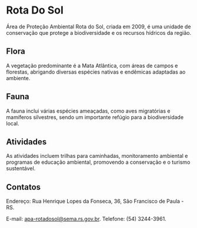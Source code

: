 # Rota Do Sol

Área de Proteção Ambiental Rota do Sol, criada em 2009, é uma unidade de conservação que protege a biodiversidade e os recursos hídricos da região.

## Flora

A vegetação predominante é a Mata Atlântica, com áreas de campos e florestas, abrigando diversas espécies nativas e endêmicas adaptadas ao ambiente.

## Fauna

A fauna inclui várias espécies ameaçadas, como aves migratórias e mamíferos silvestres, sendo um importante refúgio para a biodiversidade local.

## Atividades

As atividades incluem trilhas para caminhadas, monitoramento ambiental e programas de educação ambiental, promovendo a conservação e o turismo sustentável.

## Contatos

Endereço: Rua Henrique Lopes da Fonseca, 36, São Francisco de Paula - RS.

E-mail: apa-rotadosol@sema.rs.gov.br. Telefone: (54) 3244-3961.